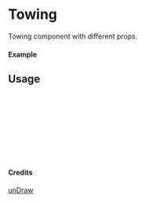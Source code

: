 
<Meta of={Towing} title="unDraw/Towing" />

# Towing

Towing component with different props.

#### Example

<Canvas of={Towing.Primary} />

## Usage

```ts
import { Towing } from "yadl-ui";

const Example = () => {
  return (
      <Towing />
  );
};

export default Example;
```

#### Credits
[unDraw](https://undraw.co/illustrations)

